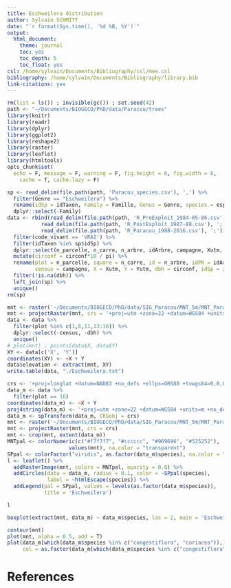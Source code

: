 ```yaml
---
title: Eschweilera distribution
author: Sylvain SCHMITT
date: "`r format(Sys.time(), '%d %B, %Y')`"
output:
  html_document:
    theme: journal
    toc: yes
    toc_depth: 5
    toc_float: yes
csl: /home/sylvain/Documents/Bibliography/csl/mee.csl
bibliography: /home/sylvain/Documents/Bibliography/library.bib
link-citations: yes
---
```


```r
rm(list = ls()) ; invisible(gc()) ; set.seed(42)
path <- "~/Documents/BIOGECO/PhD/data/Paracou/trees"
library(knitr)
library(readr)
library(dplyr)
library(ggplot2)
library(reshape2)
library(raster)
library(leaflet)
library(htmltools)
opts_chunk$set(
  echo = F, message = F, warning = F, fig.height = 6, fig.width = 8,
    cache = T, cache.lazy = F)
```

```r
sp <- read_delim(file.path(path, 'Paracou_species.csv'), ',') %>%
  filter(Genre == "Eschweilera") %>%
  rename(idSp = idTaxon, Family = Famille, Genus = Genre, species = espece) %>%
  dplyr::select(-Family)
data <- rbind(read_delim(file.path(path, 'R_PreExploit_1984-85-86.csv'), ';'),
           read_delim(file.path(path, 'R_PostExploit_1987-88.csv'), ';'),
           read_delim(file.path(path, 'R_Paracou_1988-2016.csv'), ';')) %>%
  filter(code_vivant == 'VRAI') %>%
  filter(idTaxon %in% sp$idSp) %>%
  dplyr::select(n_parcelle, n_carre, n_arbre, idArbre, campagne, Xutm, Yutm, circonf, idTaxon) %>%
  mutate(circonf = circonf*10 / pi) %>%
  rename(plot = n_parcelle, square = n_carre, id = n_arbre, idPR = idArbre,
         census = campagne, X = Xutm, Y = Yutm, dbh = circonf, idSp = idTaxon) %>%
  filter(!is.na(dbh)) %>% 
  left_join(sp) %>% 
  unique()
rm(sp)
```

```r
mnt <- raster('~/Documents/BIOGECO/PhD/data/SIG_Paracou/MNT_5m/MNT_ParacouAvril2009_5m.tif')
mnt <- projectRaster(mnt, crs = '+proj=utm +zone=22 +datum=WGS84 +units=m +no_defs +ellps=WGS84 +towgs84=0,0,0')
data <- data %>% 
  filter(plot %in% c(1,6,11,13:16)) %>% 
  dplyr::select(-census, -dbh) %>% 
  unique()
# plot(mnt) ; points(data$X, data$Y)
XY <- data[c('X', 'Y')]
coordinates(XY) <- ~X + Y
data$elevation <- extract(mnt, XY)
write.table(data, "./Eschweilera.txt")
```

```r
crs <- '+proj=longlat +datum=NAD83 +no_defs +ellps=GRS80 +towgs84=0,0,0'
data_m <- data %>% 
  filter(plot == 16)
coordinates(data_m) <- ~X + Y
proj4string(data_m) <- '+proj=utm +zone=22 +datum=WGS84 +units=m +no_defs +ellps=WGS84 +towgs84=0,0,0'
data_m <- spTransform(data_m, CRSobj = crs)
mnt <- raster('~/Documents/BIOGECO/PhD/data/SIG_Paracou/MNT_5m/MNT_ParacouAvril2009_5m.tif')
mnt <- projectRaster(mnt, crs = crs)
mnt <- crop(mnt, extent(data_m))
MNTpal <- colorNumeric(c("#f7f7f7", "#cccccc", "#969696", "#525252"),
                    values(mnt), na.color = "transparent")
SPpal <- colorFactor("viridis", as.factor(data_m$species), na.color = "transparent")
l <- leaflet() %>% 
  addRasterImage(mnt, colors = MNTpal, opacity = 0.8) %>%
  addCircles(data = data_m, radius = 0.1, color = ~SPpal(species),
             label = ~htmlEscape(species)) %>% 
  addLegend(pal = SPpal, values = levels(as.factor(data_m$species)), 
            title = 'Eschweilera')
```
```r
l
```

```r
boxplot(extract(mnt, data_m) ~ data_m$species, las = 2, main = 'Eschweilera in plot 16')
```

```r
contour(mnt)
plot(mnt, alpha = 0.5, add = T)
plot(data_m[which(data_m$species %in% c("congestiflora", "coriacea")),],
     col = as.factor(data_m[which(data_m$species %in% c("congestiflora", "coriacea")),]$species), pch = 16, add = T)
```


# References
